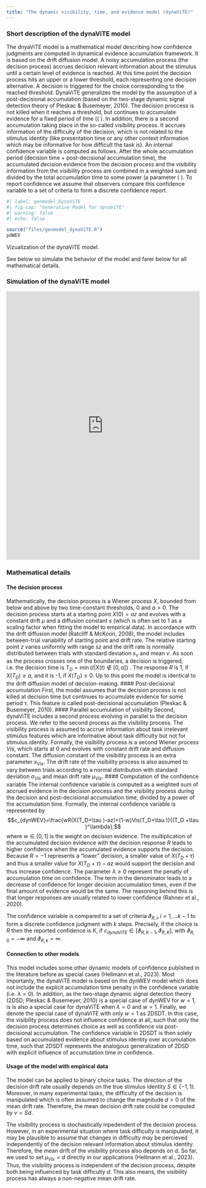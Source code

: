 ```yaml
---
title: "The dynamic visibility, time, and evidence model (dynaViTE)"
---
```

### Short description of the dynaViTE model
The dnyaViTE model is a mathematical model describing how confidence judgments are computed in dynamical evidence accumulation framework. It is based on the drift diffusion model. A noisy accumulation process (the decision process) accrues decision relevant information about the stimulus until a certain level of evidence is reached. At this time point the decision process hits an upper or a lower threshold, each representing one decision alternative. A decision is triggered for the choice corresponding to the reached threshold. 
DynaViTE generalizes the model by the assumption of a post-decisional accumulation (based on the two-stage dynamic signal detection theory of Pleskac & Busemeyer, 2010). The decision proccess is not killed when it reaches a threshold, but continues to accumulate evidence for a fixed period of time (\( \tau\). In addition, there is a second accumulation taking place in the so-called visibility process. It accrues information of the difficulty of the decision, which is not related to the stimulus identity (like presentation time or any other context information which may be informative for how difficult the task is). 
An internal confidence variable is computed as follows. After the whole accumulation period (decision time + post-decisional accumulation time), the accumulated decision evidence from the decision process and the visibility information from the visibility process are combined in a weighted sum and divided by the total accumulation time to some power (a parameter \( \lambda \). 
To report confidence we assume that observers compare this confidence variable to a set of criteria to form a discrete confidence report. 
```r
#| label: genmodel_DynaViTE
#| fig-cap: "Generative Model for dynaViTE"
#| warning: false
#| echo: false

source("files/genmodel_dynaViTE.R")
pdWEV
```
Vizualization of the dynaViTE model. 


See below so simulate the behavior of the model and farer below for all mathematical details. 

### Simulation of the dynaViTE model

<!--

-->
::: {.column-screen-inset}
<iframe height="700" width="100%" frameborder="no" src="https://sehellmann.shinyapps.io/shinyaccumulators/"> </iframe>
:::

### Mathematical details
#### The decision process
Mathematically, the decision process is a Wiener process $X$,  bounded from below and above by two time-constant thresholds, $0$ and $a>0$. The decision process starts at a starting point $X(0)=az$ and evolves with a constant drift $\mu$ and a diffusion constant $s$ (which is often set to 1 as a scaling factor when fitting the model to empirical data). In accordance with the drift diffusion model (Ratcliff & McKoon, 2008), the model includes between-trial variability of starting point and drift rate. The relative starting point $z$ varies uniformly with range $sz$ and the drift rate is normally distributed between trials with standard deviation $s_\nu$ and mean $\nu$. As soon as the process crosses one of the boundaries, a decision is triggered, i.e. the decision time is $T_D  = \min\{t |X(t)\notin [0,a]\}$ . The response $R$ is 1, if $X(T_D )\geq a$, and it is -1, if $X(T_D  )\leq 0$. Up to this point the model is identical to the drift diffusion model of decision-making. 
#### Post-decisional accumulation
First, the model assumes that the decision process is not killed at decision time but continues to accumulate evidence for some period $\tau$. This feature is called post-decisional accumulation (Pleskac & Busemeyer, 2010). 
#### Parallel accumulation of visibility
Second, dynaViTE includes a second process evolving in parallel to the decision process. We refer to the second process as the visibility process. The visibility process is assumed to accrue information about task irrelevant stimulus features which are informative about task difficulty but not for stimulus identity. Formally, the visibility process is a second Wiener process $Vis$, which starts at 0  and evolves with constant drift rate and diffusion constant. The diffusion constant of the visibility process is an extra parameter $s_{Vis}$. The drift rate of the visibility process is also assumed to vary between trials according to a normal distribution with standard deviation $\sigma_{Vis}$ and mean drift rate $\mu_{Vis}$. 
#### Computation of the confidence variable 
The internal confidence variable is computed as a weighted sum of accrued evidence in the decision process and the visibility process during the decision and post-decisional accumulation time, divided by a power of the accumulation time. Formally, the internal confidence variable is represented by $$c_{dynWEV}=\frac{wR(X(T_D+\tau )-az)+(1-w)Vis(T_D+\tau )}{(T_D +\tau )^\lambda},$$
where $w\in [0,1]$ is the weight on decision evidence. The multiplication of the accumulated decision evidence with the decision response $R$ leads to higher confidence when the accumulated evidence supports the decision. Because $R=-1$ represents a “lower” decision, a smaller value of $X(T_D+\tau )$ and thus a smaller value for $X(T_D+\tau )-az$ would support the decision and thus increase confidence. The parameter $\lambda \geq 0$ represent the penatly of accumulation time on confidence. The term in the denominator leads to a decrease of confidence for longer decision accumulation times, even if the final amount of evidence would be the same. The reasoning behind this is that longer responses are usually related to lower confidence (Rahnev et al., 2020).

The confidence variable is compared to a set of criteria $\vartheta_{R,i},i=1,...k-1$ to form a discrete confidence judgment with $k$ steps. Precisely, if the choice is $R$ then the reported confidence is $K$, if $c_{dynaViTE} \in [\vartheta_{R,K-1},\vartheta_{R,K}]$, with $\vartheta_{R,0}  = -\infty$ and $\vartheta_{R,k}=\infty$.

#### Connection to other models
This model includes some other dynamic models of confidence published in the literature before as special cases (Hellmann et al., 2023). Most importanty, the dynaViTE model is based on the dynWEV model which does not include the explicit accumulation time penalty in the confidence variable (i.e. $\lambda=0$). In addition, as the two-stage dynamic signal detection theory (2DSD; Pleskac & Busemeyer, 2010) is a special case of dynWEV for $w=1$, is is also a special case for dynaViTE when $\lambda=0$ and $w=1$. Finally, we denote the special case of dynaViTE with only $w=1$ as 2DSDT. In this case, the visibility process does not influence confidence at all, such that only the decision process determines choice as well as confidence via post-decisional accumulation. The confidence variable in 2DSDT is then solely based on accumulated evidence about stimulus identity over accumulation time, such that 2DSDT represents the analogous generalization of 2DSD with explicit influence of accumulation time in confidence.  


#### Usage of the model with empirical data

The model can be applied to binary choice tasks. The direction of the decision drift rate usually depends on the true stimulus identity $S\in \{-1, 1\}$. Moreover, in many experimental tasks, the difficulty of the decision is manipulated which is often assumed to change the magnitude $d>0$ of the mean drift rate. Therefore, the mean decision drift rate could be computed by $\nu=Sd$.

The visibility process is stochastically inpedendent of the decision process. However, in an experimental situation where task difficulty is manipulated, it may be plausible to assume that changes in difficulty may be percieved independently of the decision relevant information about stimulus identity. Therefore, the mean drift of the visibility process also depends on $d$. So far, we used to set $\mu_{Vis}=d$ directly in our applications (Hellmann et al., 2023). Thus, the visibility process is independent of the decision process, despite both being influenced by task difficulty $d$. This also means, the visibility process has always a non-negative mean drift rate.